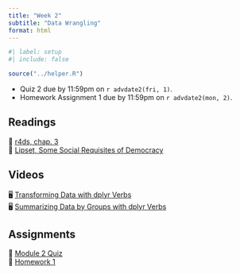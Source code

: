 ```yaml
---
title: "Week 2"
subtitle: "Data Wrangling"
format: html
---
```


```r
#| label: setup
#| include: false

source("../helper.R")
```

::: {.callout-important}
- Quiz 2 due by 11:59pm on `r advdate2(fri, 1)`.
- Homework Assignment 1 due by 11:59pm on `r advdate2(mon, 2)`.
:::

## Readings

| 📖 [r4ds, chap. 3](https://r4ds.hadley.nz/data-transform.html)
| 📖 [Lipset, Some Social Requisites of Democracy](https://www-jstor-org.proxygw.wrlc.org/stable/1951731?seq=8)

## Videos

| 🖥 [Transforming Data with dplyr Verbs](https://youtu.be/ScQD47eJeAE)
| 🖥 [Summarizing Data by Groups with dplyr Verbs](https://youtu.be/mgBwVzMV-v8)

## Assignments

| 📘 [Module 2 Quiz](https://blackboard.gwu.edu/ultra/courses/_403120_1/outline/assessment/test/_13850329_1?courseId=_403120_1&gradeitemView=details)
| 🧮 [Homework 1](../assignments/homework-1.qmd)



